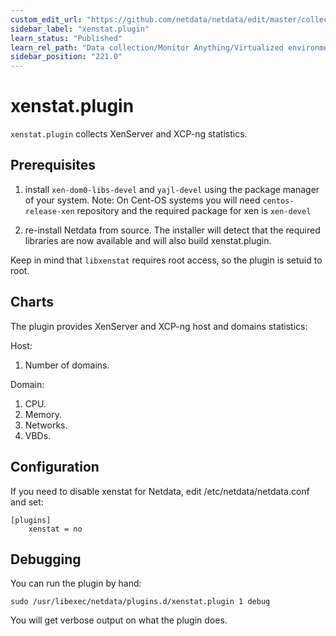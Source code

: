 ```yaml
---
custom_edit_url: "https://github.com/netdata/netdata/edit/master/collectors/xenstat.plugin/README.md"
sidebar_label: "xenstat.plugin"
learn_status: "Published"
learn_rel_path: "Data collection/Monitor Anything/Virtualized environments"
sidebar_position: "221.0"
---
```



# xenstat.plugin

`xenstat.plugin` collects XenServer and XCP-ng statistics.

## Prerequisites

1.  install `xen-dom0-libs-devel` and `yajl-devel` using the package manager of your system.
    Note: On Cent-OS systems you will need `centos-release-xen` repository and the required package for xen is `xen-devel`

2.  re-install Netdata from source. The installer will detect that the required libraries are now available and will also build xenstat.plugin.

Keep in mind that `libxenstat` requires root access, so the plugin is setuid to root.

## Charts

The plugin provides XenServer and XCP-ng host and domains statistics:

Host:

1.  Number of domains.

Domain:

1.  CPU.
2.  Memory.
3.  Networks.
4.  VBDs.

## Configuration

If you need to disable xenstat for Netdata, edit /etc/netdata/netdata.conf and set:

```
[plugins]
    xenstat = no
```

## Debugging

You can run the plugin by hand:

```
sudo /usr/libexec/netdata/plugins.d/xenstat.plugin 1 debug
```

You will get verbose output on what the plugin does.


